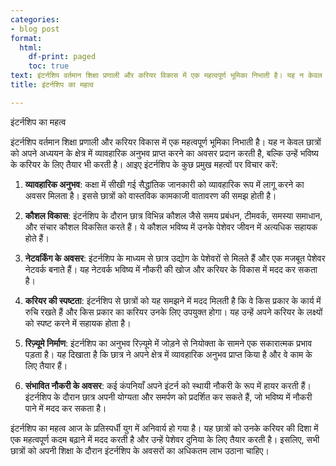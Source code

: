 ```yaml
---
categories:
- blog post
format:
  html:
    df-print: paged
    toc: true
text: इंटर्नशिप वर्तमान शिक्षा प्रणाली और करियर विकास में एक महत्वपूर्ण भूमिका निभाती है। यह न केवल छात्रों को अपने अध्ययन के क्षेत्र में व्यावहारिक अनुभव प्राप्त करने का अवसर प्रदान करती है, बल्कि उन्हें भविष्य के करियर के लिए तैयार भी करती है। आइए इंटर्नशिप के कुछ प्रमुख महत्वों पर विचार करें
title: इंटर्नशिप का महत्व

---
```


इंटर्नशिप का महत्व

इंटर्नशिप वर्तमान शिक्षा प्रणाली और करियर विकास में एक महत्वपूर्ण भूमिका निभाती है। यह न केवल छात्रों को अपने अध्ययन के क्षेत्र में व्यावहारिक अनुभव प्राप्त करने का अवसर प्रदान करती है, बल्कि उन्हें भविष्य के करियर के लिए तैयार भी करती है। आइए इंटर्नशिप के कुछ प्रमुख महत्वों पर विचार करें:

1. **व्यावहारिक अनुभव**: कक्षा में सीखी गई सैद्धांतिक जानकारी को व्यावहारिक रूप में लागू करने का अवसर मिलता है। इससे छात्रों को वास्तविक कामकाजी वातावरण की समझ होती है।

2. **कौशल विकास**: इंटर्नशिप के दौरान छात्र विभिन्न कौशल जैसे समय प्रबंधन, टीमवर्क, समस्या समाधान, और संचार कौशल विकसित करते हैं। ये कौशल भविष्य में उनके पेशेवर जीवन में अत्यधिक सहायक होते हैं।

3. **नेटवर्किंग के अवसर**: इंटर्नशिप के माध्यम से छात्र उद्योग के पेशेवरों से मिलते हैं और एक मजबूत पेशेवर नेटवर्क बनाते हैं। यह नेटवर्क भविष्य में नौकरी की खोज और करियर के विकास में मदद कर सकता है।

4. **करियर की स्पष्टता**: इंटर्नशिप से छात्रों को यह समझने में मदद मिलती है कि वे किस प्रकार के कार्य में रुचि रखते हैं और किस प्रकार का करियर उनके लिए उपयुक्त होगा। यह उन्हें अपने करियर के लक्ष्यों को स्पष्ट करने में सहायक होता है।

5. **रिज़्यूमे निर्माण**: इंटर्नशिप का अनुभव रिज़्यूमे में जोड़ने से नियोक्ता के सामने एक सकारात्मक प्रभाव पड़ता है। यह दिखाता है कि छात्र ने अपने क्षेत्र में व्यावहारिक अनुभव प्राप्त किया है और वे काम के लिए तैयार हैं।

6. **संभावित नौकरी के अवसर**: कई कंपनियाँ अपने इंटर्न को स्थायी नौकरी के रूप में हायर करती हैं। इंटर्नशिप के दौरान छात्र अपनी योग्यता और समर्पण को प्रदर्शित कर सकते हैं, जो भविष्य में नौकरी पाने में मदद कर सकता है।

इंटर्नशिप का महत्व आज के प्रतिस्पर्धी युग में अनिवार्य हो गया है। यह छात्रों को उनके करियर की दिशा में एक महत्वपूर्ण कदम बढ़ाने में मदद करती है और उन्हें पेशेवर दुनिया के लिए तैयार करती है। इसलिए, सभी छात्रों को अपनी शिक्षा के दौरान इंटर्नशिप के अवसरों का अधिकतम लाभ उठाना चाहिए।
